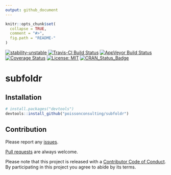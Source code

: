 ```yaml
---
output: github_document
---
```


<!-- README.md is generated from README.Rmd. Please edit that file -->

```r
knitr::opts_chunk$set(
  collapse = TRUE,
  comment = "#>",
  fig.path = "README-"
)
```

[![stability-unstable](https://img.shields.io/badge/stability-unstable-yellow.svg)](https://github.com/joethorley/stability-badges#unstable)
[![Travis-CI Build Status](https://travis-ci.org/poissonconsulting/subfoldr.svg?branch=master)](https://travis-ci.org/poissonconsulting/subfoldr)
[![AppVeyor Build Status](https://ci.appveyor.com/api/projects/status/github/poissonconsulting/subfoldr?branch=master&svg=true)](https://ci.appveyor.com/project/poissonconsulting/subfoldr)
[![Coverage Status](https://img.shields.io/codecov/c/github/poissonconsulting/subfoldr/master.svg)](https://codecov.io/github/poissonconsulting/subfoldr?branch=master)
[![License: MIT](https://img.shields.io/badge/License-MIT-green.svg)](https://opensource.org/licenses/MIT)
[![CRAN_Status_Badge](http://www.r-pkg.org/badges/version/subfoldr)](https://cran.r-project.org/package=subfoldr)

# subfoldr

## Installation

```r
# install.packages("devtools")
devtools::install_github("poissonconsulting/subfoldr")
```

## Contribution

Please report any [issues](https://github.com/poissonconsulting/subfoldr/issues).

[Pull requests](https://github.com/poissonconsulting/subfoldr/pulls) are always welcome.

Please note that this project is released with a [Contributor Code of Conduct](https://github.com/poissonconsulting/subfoldr/blob/master/CONDUCT.md). 
By participating in this project you agree to abide by its terms.
